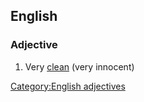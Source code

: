==English==

===Adjective===
{{head|en|adjective|head=(as) [[clean]] as a [[hound]]'s [[tooth]]}}

# {{context|simile|lang=en}} Very [[clean]] (very innocent)

[[Category:English adjectives]]